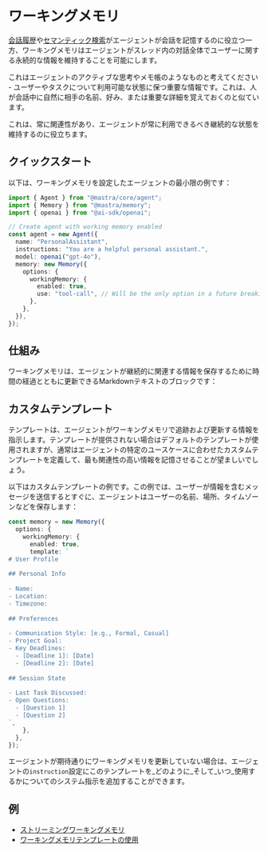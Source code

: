 
# ワーキングメモリ

[会話履歴](/docs/memory/overview#conversation-history)や[セマンティック検索](./semantic-recall.mdx)がエージェントが会話を記憶するのに役立つ一方、ワーキングメモリはエージェントがスレッド内の対話全体でユーザーに関する永続的な情報を維持することを可能にします。

これはエージェントのアクティブな思考やメモ帳のようなものと考えてください - ユーザーやタスクについて利用可能な状態に保つ重要な情報です。これは、人が会話中に自然に相手の名前、好み、または重要な詳細を覚えておくのと似ています。

これは、常に関連性があり、エージェントが常に利用できるべき継続的な状態を維持するのに役立ちます。

## クイックスタート

以下は、ワーキングメモリを設定したエージェントの最小限の例です：

```typescript {12-15}
import { Agent } from "@mastra/core/agent";
import { Memory } from "@mastra/memory";
import { openai } from "@ai-sdk/openai";

// Create agent with working memory enabled
const agent = new Agent({
  name: "PersonalAssistant",
  instructions: "You are a helpful personal assistant.",
  model: openai("gpt-4o"),
  memory: new Memory({
    options: {
      workingMemory: {
        enabled: true,
        use: "tool-call", // Will be the only option in a future breaking change release
      },
    },
  }),
});
```

## 仕組み

ワーキングメモリは、エージェントが継続的に関連する情報を保存するために時間の経過とともに更新できるMarkdownテキストのブロックです：

<YouTube id="ik-ld_XA96s" />

## カスタムテンプレート

テンプレートは、エージェントがワーキングメモリで追跡および更新する情報を指示します。テンプレートが提供されない場合はデフォルトのテンプレートが使用されますが、通常はエージェントの特定のユースケースに合わせたカスタムテンプレートを定義して、最も関連性の高い情報を記憶させることが望ましいでしょう。

以下はカスタムテンプレートの例です。この例では、ユーザーが情報を含むメッセージを送信するとすぐに、エージェントはユーザーの名前、場所、タイムゾーンなどを保存します：

```typescript {5-28}
const memory = new Memory({
  options: {
    workingMemory: {
      enabled: true,
      template: `
# User Profile
 
## Personal Info
 
- Name:
- Location:
- Timezone:
 
## Preferences
 
- Communication Style: [e.g., Formal, Casual]
- Project Goal:
- Key Deadlines:
  - [Deadline 1]: [Date]
  - [Deadline 2]: [Date]
 
## Session State
 
- Last Task Discussed:
- Open Questions:
  - [Question 1]
  - [Question 2]
`,
    },
  },
});
```

エージェントが期待通りにワーキングメモリを更新していない場合は、エージェントの`instruction`設定にこのテンプレートを_どのように_そして_いつ_使用するかについてのシステム指示を追加することができます。

## 例

- [ストリーミングワーキングメモリ](/examples/memory/streaming-working-memory)
- [ワーキングメモリテンプレートの使用](/examples/memory/streaming-working-memory-advanced)
